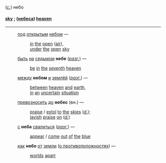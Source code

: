 (''[[с.]]'') небо 

==== [[sky]] ; ([[небеса]]) [[heaven]] ====

----

:[[под]] [[открытым]] [[небом]] — 
::[[in]] [[the]] [[open]] ([[air]]), 
::[[under]] [[the]] [[open]] [[sky]]
 
:[[быть]] [[на]] [[седьмом]] '''небе''' (''[[разг.]]'') — 
::[[be]] [[in]] [[the]] [[seventh]] [[heaven]]

:[[между]] '''небом''' [[и]] [[землёй]] (''[[разг.]]'') — 
::[[between]] [[heaven]] [[and]] [[earth]], 
::[[in]] [[an]] [[uncertain]] [[situation]]

:[[превозносить]] [[до]] '''небес''' (вн.) — 
::[[praise]] / [[extol]] [[to]] [[the]] [[skies]] (''[[d.]]''); 
::[[lavish]] [[praise]] [[on]] (''[[d.]]'') 

:[[с]] '''неба''' [[свалиться]] (''[[разг.]]'') — 
::[[appear]] / [[come]] [[out]] [[of]] [[the]] [[blue]] 

:[[как]] '''небо''' [[от]] [[земли]] ([[о противоположностях]]) — 
::[[worlds]] [[apart]]